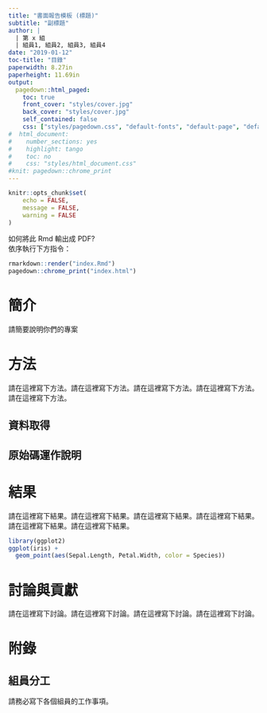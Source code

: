 ```yaml
---
title: "書面報告模板 (標題)"
subtitle: "副標題"
author: | 
  | 第 x 組
  | 組員1, 組員2, 組員3, 組員4
date: "2019-01-12"
toc-title: "目錄"
paperwidth: 8.27in
paperheight: 11.69in
output:
  pagedown::html_paged:
    toc: true
    front_cover: "styles/cover.jpg"
    back_cover: "styles/cover.jpg"
    self_contained: false
    css: ["styles/pagedown.css", "default-fonts", "default-page", "default"]
#  html_document:
#    number_sections: yes
#    highlight: tango
#    toc: no
#    css: "styles/html_document.css"
#knit: pagedown::chrome_print
---
```


```r
knitr::opts_chunk$set(
	echo = FALSE,
	message = FALSE,
	warning = FALSE
)
```


如何將此 Rmd 輸出成 PDF?  
依序執行下方指令：

```r
rmarkdown::render("index.Rmd")
pagedown::chrome_print("index.html")
```


簡介
=====================

請簡要說明你們的專案


方法
=====================

請在這裡寫下方法。請在這裡寫下方法。請在這裡寫下方法。請在這裡寫下方法。請在這裡寫下方法。

## 資料取得

## 原始碼運作說明


結果
=====================

請在這裡寫下結果。請在這裡寫下結果。請在這裡寫下結果。請在這裡寫下結果。請在這裡寫下結果。請在這裡寫下結果。

```r
library(ggplot2)
ggplot(iris) +
  geom_point(aes(Sepal.Length, Petal.Width, color = Species))
```


討論與貢獻
=====================

請在這裡寫下討論。請在這裡寫下討論。請在這裡寫下討論。請在這裡寫下討論。



附錄
=====================

## 組員分工

請務必寫下各個組員的工作事項。


